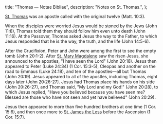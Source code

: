   title: "Thomas — Notae Bibliae",
  description: "Notes on St. Thomas.",
};

<Initial text="Thomas" />

[St. Thomas](/glossary/names#thomas) was an apostle called with the original twelve (Matt. 10:3).

When the disciples were worried Jesus would be stoned by the Jews (John 11:8), Thomas told them they should follow him even unto death (John 11:16). At the Passover, Thomas asked Jesus the way to the Father, to which Jesus responded that he is the way, the truth, and the life (John 14:5-6).

After the Crucifixion, Peter and John were among the first to see the empty tomb (John 20:1-2). After [St. Mary Magdalene](/people/saints/biblical/mary-magdalene) saw the risen Jesus, she announced to the apostles, "I have seen the Lord" (John 20:18). Jesus then appeared to Peter (Luke 24:34) (1 Cor. 15:3-5), Cleopas and another on the road to Emmaus (Luke 24:18), and ten of the apostles—all but Thomas (John 20:19). Jesus appeared to all of the apostles, including Thomas, eight days later (John 20:26-27). Jesus had Thomas place his hands on his side (John 20:26-27), and Thomas said, "My Lord and my God!" (John 20:28), to which Jesus replied, "Have you believed because you have seen me? Blessed are those who have not seen and yet have believed" (John 20:29).

Jesus then appeared to more than five hundred brothers at one time (1 Cor. 15:6), and then once more to [St. James the Less](/people/saints/apostles/james-the-less) before the Ascension (1 Cor. 15:7).
